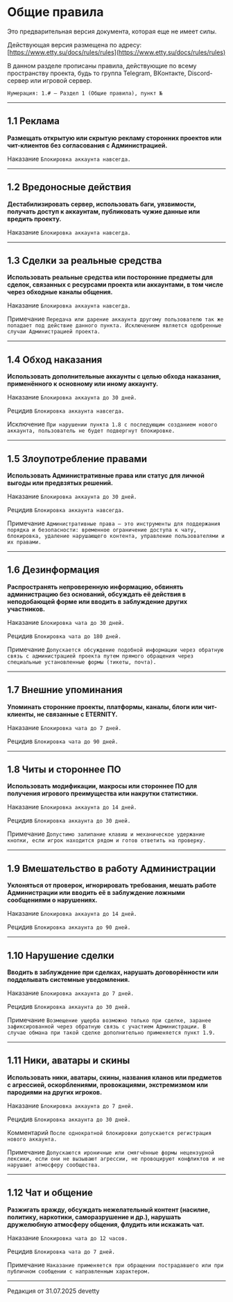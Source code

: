 # Общие правила

<Badge bgColor="#FF3333" textColor="#FFFFFF">Это предварительная версия документа, которая еще не имеет силы.</Badge>

Действующая версия размещена по адресу: [https://www.etty.su/docs/rules/rules](https://www.etty.su/docs/rules/rules)

В данном разделе прописаны правила, действующие по всему пространству проекта, будь то группа Telegram, ВКонтакте, Discord-сервер или игровой сервер.

```Нумерация: 1.# — Раздел 1 (Общие правила), пункт №```

--------

## 1.1 Реклама

**Размещать открытую или скрытую рекламу сторонних проектов или чит-клиентов без согласования с Администрацией.**

<Badge bgColor="#FF3333" textColor="#FFFFFF">Наказание</Badge> ```Блокировка аккаунта навсегда.```

--------

## 1.2 Вредоносные действия

**Дестабилизировать сервер, использовать баги, уязвимости, получать доступ к аккаунтам, публиковать чужие данные или вредить проекту.**

<Badge bgColor="#FF3333" textColor="#FFFFFF">Наказание</Badge> ```Блокировка аккаунта навсегда.```

--------

## 1.3 Сделки за реальные средства

**Использовать реальные средства или посторонние предметы для сделок, связанных с ресурсами проекта или аккаунтами, в том числе через обходные каналы общения.**

<Badge bgColor="#FF3333" textColor="#FFFFFF">Наказание</Badge> ```Блокировка аккаунта навсегда.```

<Badge bgColor="#118823" textColor="#FFFFFF">Примечание</Badge> ```Передача или дарение аккаунта другому пользователю так же попадает под действие данного пункта. Исключением является одобренные случаи Администрацией проекта.```

--------

## 1.4 Обход наказания

**Использовать дополнительные аккаунты с целью обхода наказания, применённого к основному или иному аккаунту.**

<Badge bgColor="#FF3333" textColor="#FFFFFF">Наказание</Badge> ```Блокировка аккаунта до 30 дней.```

<Badge bgColor="#FF3333" textColor="#FFFFFF">Рецидив</Badge> ```Блокировка аккаунта навсегда.```

<Badge bgColor="#118823" textColor="#FFFFFF">Исключение</Badge> ```При нарушении пункта 1.8 с последующим созданием нового аккаунта, пользователь не будет подвергнут блокировке.```

--------

## 1.5 Злоупотребление правами

**Использовать Административные права или статус для личной выгоды или предвзятых решений.**

<Badge bgColor="#FF3333" textColor="#FFFFFF">Наказание</Badge> ```Блокировка аккаунта до 30 дней.```

<Badge bgColor="#FF3333" textColor="#FFFFFF">Рецидив</Badge> ```Блокировка аккаунта навсегда.```

<Badge bgColor="#118823" textColor="#FFFFFF">Примечание</Badge> ```Административные права — это инструменты для поддержания порядка и безопасности: временное ограничение доступа к чату, блокировка, удаление нарушающего контента, управление пользователями и их правами.```

--------

## 1.6 Дезинформация

**Распространять непроверенную информацию, обвинять администрацию без оснований, обсуждать её действия в неподобающей форме или вводить в заблуждение других участников.**

<Badge bgColor="#FF3333" textColor="#FFFFFF">Наказание</Badge> ```Блокировка чата до 30 дней.```

<Badge bgColor="#FF3333" textColor="#FFFFFF">Рецидив</Badge> ```Блокировка чата до 180 дней.```

<Badge bgColor="#118823" textColor="#FFFFFF">Примечание</Badge> ```Допускается обсуждение подобной информации через обратную связь с администрацией проекта путем прямого обращения через специальные установленные формы (тикеты, почта).```

--------

## 1.7 Внешние упоминания

**Упоминать сторонние проекты, платформы, каналы, блоги или чит-клиенты, не связанные с ETERNITY.**

<Badge bgColor="#FF3333" textColor="#FFFFFF">Наказание</Badge> ```Блокировка чата до 7 дней.```

<Badge bgColor="#FF3333" textColor="#FFFFFF">Рецидив</Badge> ```Блокировка чата до 90 дней.```

--------

## 1.8 Читы и стороннее ПО

**Использовать модификации, макросы или стороннее ПО для получения игрового преимущества или накрутки статистики.**

<Badge bgColor="#FF3333" textColor="#FFFFFF">Наказание</Badge> ```Блокировка аккаунта до 14 дней.```

<Badge bgColor="#FF3333" textColor="#FFFFFF">Рецидив</Badge> ```Блокировка аккаунта до 30 дней.```

<Badge bgColor="#118823" textColor="#FFFFFF">Примечание</Badge> ```Допустимо залипание клавиш и механическое удержание кнопки, если игрок находится рядом и готов ответить на проверку.```

--------

## 1.9 Вмешательство в работу Администрации

**Уклоняться от проверок, игнорировать требования, мешать работе Администрации или вводить её в заблуждение ложными сообщениями о нарушениях.**

<Badge bgColor="#FF3333" textColor="#FFFFFF">Наказание</Badge> ```Блокировка аккаунта до 14 дней.```

<Badge bgColor="#FF3333" textColor="#FFFFFF">Рецидив</Badge> ```Блокировка аккаунта до 90 дней.```

--------

## 1.10 Нарушение сделки

**Вводить в заблуждение при сделках, нарушать договорённости или подделывать системные уведомления.**

<Badge bgColor="#FF3333" textColor="#FFFFFF">Наказание</Badge> ```Блокировка аккаунта до 7 дней.```

<Badge bgColor="#FF3333" textColor="#FFFFFF">Рецидив</Badge> ```Блокировка аккаунта до 30 дней.```

<Badge bgColor="#118823" textColor="#FFFFFF">Примечание</Badge> ```Возмещение ущерба возможно только при сделке, заранее зафиксированной через обратную связь с участием Администрации. В случае обмана при такой сделке дополнительно применяется пункт 1.9.```

--------

## 1.11 Ники, аватары и скины

**Использовать ники, аватары, скины, названия кланов или предметов с агрессией, оскорблениями, провокациями, экстремизмом или пародиями на других игроков.**

<Badge bgColor="#FF3333" textColor="#FFFFFF">Наказание</Badge> ```Блокировка аккаунта до 7 дней.```

<Badge bgColor="#FF3333" textColor="#FFFFFF">Рецидив</Badge> ```Блокировка аккаунта до 30 дней.```

<Badge bgColor="#4d88ff" textColor="#FFFFFF">Комментарий</Badge> ```После однократной блокировки допускается регистрация нового аккаунта.```

<Badge bgColor="#118823" textColor="#FFFFFF">Примечание</Badge> ```Допускаются ироничные или смягчённые формы нецензурной лексики, если они не вызывают агрессии, не провоцируют конфликтов и не нарушают атмосферу сообщества.```

--------

## 1.12 Чат и общение

**Разжигать вражду, обсуждать нежелательный контент (насилие, политику, наркотики, саморазрушение и др.), нарушать дружелюбную атмосферу общения, флудить или искажать чат.**

<Badge bgColor="#FF3333" textColor="#FFFFFF">Наказание</Badge> ```Блокировка чата до 12 часов.```

<Badge bgColor="#FF3333" textColor="#FFFFFF">Рецидив</Badge> ```Блокировка чата до 7 дней.```

<Badge bgColor="#118823" textColor="#FFFFFF">Примечание</Badge> ```Наказание применяется при обращении пострадавшего или при публичном сообщении с направленным характером.```

--------

<Badge bgColor="#ffad47" textColor="#000000">Редакция от 31.07.2025</Badge> <Badge bgColor="#88bfbd" textColor="#000000">devetty</Badge>